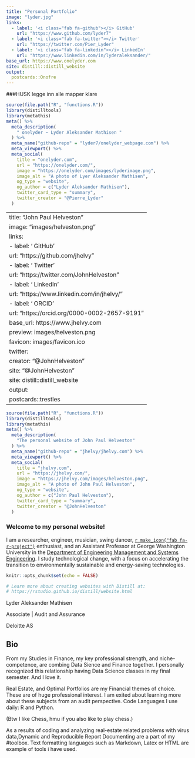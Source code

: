 ```yaml
---
title: "Personal Portfolio"
image: "lyder.jpg"
links:
  - label: '<i class="fab fa-github"></i> GitHub'
    url: "https://www.github.com/lyder7"
  - label: '<i class="fab fa-twitter"></i> Twitter'
    url: "https://twitter.com/Pier_Lyder"
  - label: '<i class="fab fa-linkedin"></i> LinkedIn'
    url: "https://www.linkedin.com/in/lyderaleksander/"
base_url: https://www.onelyder.com
site: distill::distill_website
output:
  postcards::Onofre
---
```

###HUSK legge inn alle mapper klare
```r
source(file.path("R", "functions.R"))
library(distilltools)
library(metathis)
meta() %>%
  meta_description(
    " onelyder ~ Lyder Aleksander Mathisen "
  ) %>%
  meta_name("github-repo" = "lyder7/onelyder_webpage.com") %>%
  meta_viewport() %>%
  meta_social(
    title = "onelyder.com",
    url = "https://onelyder.com/",
    image = "https://onelyder.com/images/lyderimage.png",
    image_alt = "A photo of Lyer Aleksander Mathisen",
    og_type = "website",
    og_author = c("Lyder Aleksander Mathisen"),
    twitter_card_type = "summary",
    twitter_creator = "@Pierre_Lyder"
  )
```

---
title: "John Paul Helveston"
image: "images/helveston.png"
links:
  - label: '<i class="fab fa-github"></i> GitHub'
    url: "https://github.com/jhelvy"
  - label: '<i class="fab fa-twitter"></i> Twitter'
    url: "https://twitter.com/JohnHelveston"
  - label: '<i class="fab fa-linkedin"></i> LinkedIn'
    url: "https://www.linkedin.com/in/jhelvy/"
  - label: '<i class="ai ai-orcid"></i> ORCID'
    url: "https://orcid.org/0000-0002-2657-9191"
base_url: https://www.jhelvy.com
preview: images/helveston.png
favicon: images/favicon.ico
twitter:
  creator: "@JohnHelveston"
  site: "@JohnHelveston"
site: distill::distill_website
output:
  postcards::trestles
---

```r
source(file.path("R", "functions.R"))
library(distilltools)
library(metathis)
meta() %>%
  meta_description(
    "The personal website of John Paul Helveston"
  ) %>%
  meta_name("github-repo" = "jhelvy/jhelvy.com") %>%
  meta_viewport() %>%
  meta_social(
    title = "jhelvy.com",
    url = "https://jhelvy.com/",
    image = "https://jhelvy.com/images/helveston.png",
    image_alt = "A photo of John Paul Helveston",
    og_type = "website",
    og_author = c("John Paul Helveston"),
    twitter_card_type = "summary",
    twitter_creator = "@JohnHelveston"
  )
```

### Welcome to my personal website!

I am a researcher, engineer, musician, swing dancer, [`r make_icon("fab fa-r-project")`](https://www.r-project.org/about.html) enthusiast, and an Assistant Professor at George Washington University in the [Department of Engineering Management and Systems Engineering](http://emse.seas.gwu.edu/). I study technological change, with a focus on accelerating the transition to environmentally sustainable and energy-saving technologies.

```r
knitr::opts_chunk$set(echo = FALSE)

# Learn more about creating websites with Distill at:
# https://rstudio.github.io/distill/website.html

```



Lyder Aleksander Mathisen

Associate | Audit and Assurance

Deloitte AS

## Bio

From my Studies in Finance, my key professional strength, and niche-competence, are combing Data Sience and Finance together. I personally recognized this relationship having Data Science classes in my final semester. And I love it.

Real Estate, and Optimal Portfolios are my Financial themes of choice. These are of huge professional interest. I am exited about learning more about these subjects from an audit perspective.
Code Languages I use daily: R and Python.

(Btw I like Chess, hmu if you also like to play chess.)

As a results of coding and analyzing real-estate related problems with virus data,Dynamic and Reproducible Report Documenting are a part of my #toolbox. Text formatting languages such as Markdown, Latex or HTML are example of tools i have used.

